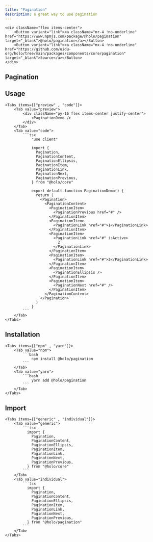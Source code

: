 ```yaml
---
title: "Pagination"
description: a great way to use pagination
---
```



    <div className="flex items-center">
        <Button variant="link"><a className="mr-4 !no-underline" href="https://www.npmjs.com/package/@holo/pagination" target="_blank">@holo/pagination</a></Button>
        <Button variant="link"><a className="mx-4 !no-underline"  href="https://github.com/uidu-org/holo/tree/main/packages/components/core/pagination" target="_blank">Source</a></Button>
    </div>

## Pagination

<PaginationDemo />

## Usage

    <Tabs items={["preview" , "code"]}>
        <Tab value="preview">
            <div className="py-16 flex items-center justify-center">
                <PaginationDemo />
            </div>
        </Tab>
        <Tab value="code">
            ```tsx
                "use client"

                import {
                  Pagination,
                  PaginationContent,
                  PaginationEllipsis,
                  PaginationItem,
                  PaginationLink,
                  PaginationNext,
                  PaginationPrevious,
                } from "@holo/core"

                export default function PaginationDemo() {
                  return (
                    <Pagination>
                      <PaginationContent>
                        <PaginationItem>
                          <PaginationPrevious href="#" />
                        </PaginationItem>
                        <PaginationItem>
                          <PaginationLink href="#">1</PaginationLink>
                        </PaginationItem>
                        <PaginationItem>
                          <PaginationLink href="#" isActive>
                            2
                          </PaginationLink>
                        </PaginationItem>
                        <PaginationItem>
                          <PaginationLink href="#">3</PaginationLink>
                        </PaginationItem>
                        <PaginationItem>
                          <PaginationEllipsis />
                        </PaginationItem>
                        <PaginationItem>
                          <PaginationNext href="#" />
                        </PaginationItem>
                      </PaginationContent>
                    </Pagination>
                  )
                }
            ```
        </Tab>
    </Tabs>

## Installation

    <Tabs items={["npm" , "yarn"]}>
        <Tab value="npm">
            ```bash
                npm install @holo/pagination
            ```
        </Tab>
        <Tab value="yarn">
            ```bash
                yarn add @holo/pagination
            ```
        </Tab>
    </Tabs>

## Import

    <Tabs items={["generic" , "individual"]}>
        <Tab value="generic">
            ```tsx
              import {
                Pagination,
                PaginationContent,
                PaginationEllipsis,
                PaginationItem,
                PaginationLink,
                PaginationNext,
                PaginationPrevious,
              } from "@holo/core"
            ```
        </Tab>
        <Tab value="individual">
            ```tsx
              import {
                Pagination,
                PaginationContent,
                PaginationEllipsis,
                PaginationItem,
                PaginationLink,
                PaginationNext,
                PaginationPrevious,
              } from "@holo/pagination"
            ```
        </Tab>
    </Tabs>
